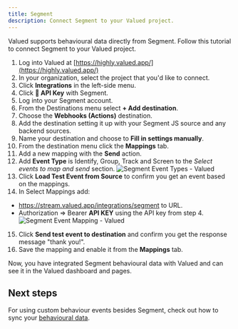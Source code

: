 ```yaml
---
title: Segment
description: Connect Segment to your Valued project.
---
```


Valued supports behavioural data directly from Segment. Follow this tutorial to connect Segment to your Valued project.

1. Log into Valued at [https://highly.valued.app/](https://highly.valued.app/)
2. In your organization, select the project that you'd like to connect.
3. Click **Integrations** in the left-side menu.
4. Click **🔗 API Key** with Segment.
5. Log into your Segment account.
6. From the Destinations menu select **+ Add destination**.
7. Choose the **Webhooks (Actions)** destination.
8. Add the destination setting it up with your Segment JS source and any backend sources.
9. Name your destination and choose to **Fill in settings manually**.
10. From the destination menu click the **Mappings** tab.
11. Add a new mapping with the **Send** action.
12. Add **Event Type** is Identify, Group, Track and Screen to the *Select events to map and send* section.
![Segment Event Types -  Valued](/images/integrations/segment_event_setup.png)
13. Click **Load Test Event from Source** to confirm you get an event based on the mappings.
14. In Select Mappings add:
  * https://stream.valued.app/integrations/segment to URL.
  * Authorization => Bearer **API KEY** using the API key from step 4.
![Segment Event Mapping -  Valued](/images/integrations/segment_mapping_setup.png)
15. Click **Send test event to destination** and confirm you get the response message "thank you!".
16. Save the mapping and enable it from the **Mappings** tab. 

Now, you have integrated Segment behavioural data with Valued and can see it in the Valued dashboard and pages.

## Next steps

For using custom behaviour events besides Segment, check out how to sync your [behavioural data](/guides/revenue).